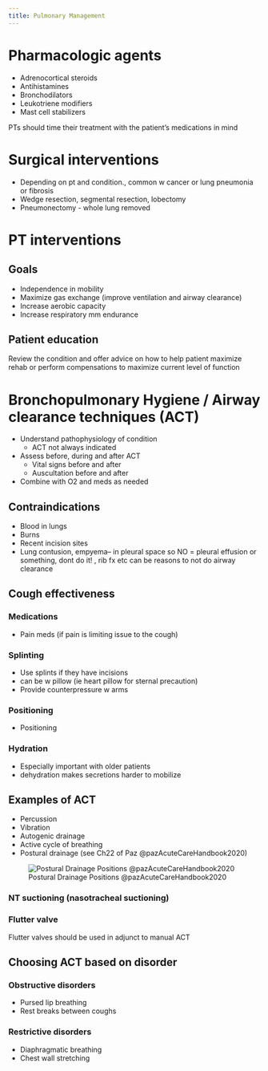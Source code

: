 ```yaml
---
title: Pulmonary Management
---
```



# Pharmacologic agents

- Adrenocortical steroids
- Antihistamines
- Bronchodilators 
- Leukotriene modifiers
- Mast cell stabilizers

:::{.callout-note}
PTs should time their treatment with the patient's medications in mind
:::


# Surgical interventions

- Depending on pt and condition., common w cancer or lung pneumonia or fibrosis
- Wedge resection, segmental resection, lobectomy 
- Pneumonectomy - whole lung removed 


# PT interventions

## Goals 
- Independence in mobility
- Maximize gas exchange (improve ventilation and airway clearance)
- Increase aerobic capacity
- Increase respiratory mm endurance

## Patient education
Review the condition and offer advice on how to help patient maximize rehab or perform compensations to maximize current level of function


# Bronchopulmonary Hygiene / Airway clearance techniques (ACT)

- Understand pathophysiology of condition
    - ACT not always indicated
- Assess before, during and after ACT
    - Vital signs before and after
    - Auscultation before and after
- Combine with O2 and meds as needed

## Contraindications

- Blood in lungs
- Burns
- Recent incision sites
- Lung contusion, empyema– in pleural space so NO = pleural effusion or something, dont do it! , rib fx etc can be reasons to not do airway clearance


## Cough effectiveness

:::{layout-ncol="3"}

### Medications

- Pain meds (if pain is limiting issue to the cough)

### Splinting

- Use splints if they have incisions
- can be w pillow (ie heart pillow for sternal precaution)
- Provide counterpressure w arms

### Positioning

- Positioning

### Hydration

- Especially important with older patients
- dehydration makes secretions harder to mobilize
:::


## Examples of ACT

- Percussion
- Vibration
- Autogenic drainage
- Active cycle of breathing
- Postural drainage (see Ch22 of Paz @pazAcuteCareHandbook2020)

![Postural Drainage Positions @pazAcuteCareHandbook2020](/The Archive/Physiology/Pulmonary system/images/pazAcuteCareHandbook2020 fig22.5 postural drainage.png)


### NT suctioning (nasotracheal suctioning)

### Flutter valve 
Flutter valves should be used in adjunct to manual ACT

## Choosing ACT based on disorder

:::{layout-ncol="2"}

### Obstructive disorders

- Pursed lip breathing
- Rest breaks between coughs

### Restrictive disorders

- Diaphragmatic breathing
- Chest wall stretching 
:::

